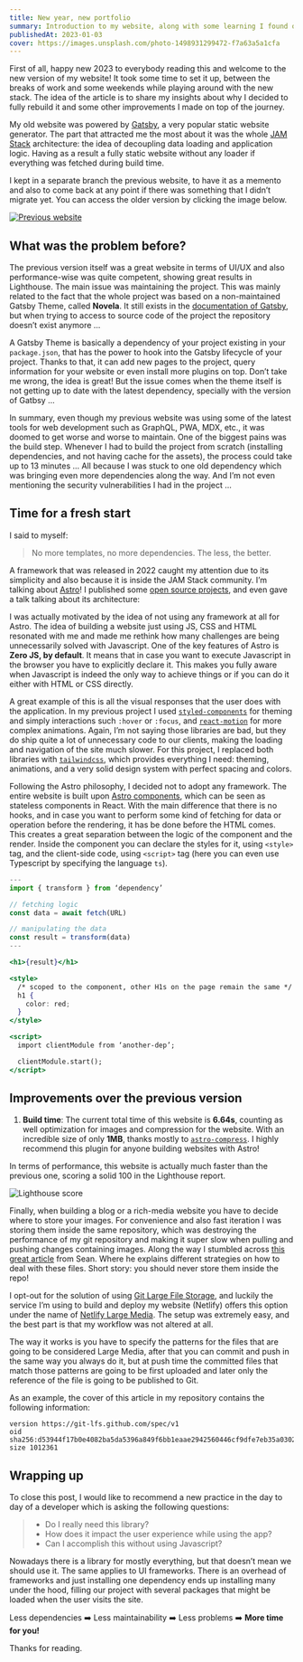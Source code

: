 ```yaml
---
title: New year, new portfolio
summary: Introduction to my website, along with some learning I found on the process of refactoring and technical improvements.
publishedAt: 2023-01-03
cover: https://images.unsplash.com/photo-1498931299472-f7a63a5a1cfa
---
```


First of all, happy new 2023 to everybody reading this and welcome to the new version of my website! It took some time to set it up, between the breaks of work and some weekends while playing around with the new stack. The idea of the article is to share my insights about why I decided to fully rebuild it and some other improvements I made on top of the journey.

My old website was powered by [Gatsby](https://www.gatsbyjs.com/), a very popular static website generator. The part that attracted me the most about it was the whole [JAM Stack](https://jamstack.org/) architecture: the idea of decoupling data loading and application logic. Having as a result a fully static website without any loader if everything was fetched during build time.

I kept in a separate branch the previous website, to have it as a memento and also to come back at any point if there was something that I didn’t migrate yet. You can access the older version by clicking the image below.

[![Previous website](./_images/Previous_website.png)](https://63b5a8db12a7da186b68d5d9--emasuriano.netlify.app/)

## What was the problem before?

The previous version itself was a great website in terms of UI/UX and also performance-wise was quite competent, showing great results in Lighthouse. The main issue was maintaining the project. This was mainly related to the fact that the whole project was based on a non-maintained Gatsby Theme, called **Novela**. It still exists in the [documentation of Gatsby](https://www.gatsbyjs.com/plugins/@narative/gatsby-theme-novela/), but when trying to access to source code of the project the repository doesn’t exist anymore ...

A Gatsby Theme is basically a dependency of your project existing in your `package.json`, that has the power to hook into the Gatsby lifecycle of your project. Thanks to that, it can add new pages to the project, query information for your website or even install more plugins on top. Don’t take me wrong, the idea is great! But the issue comes when the theme itself is not getting up to date with the latest dependency, specially with the version of Gatbsy ...

In summary, even though my previous website was using some of the latest tools for web development such as GraphQL, PWA, MDX, etc., it was doomed to get worse and worse to maintain. One of the biggest pains was the build step. Whenever I had to build the project from scratch (installing dependencies, and not having cache for the assets), the process could take up to 13 minutes ... All because I was stuck to one old dependency which was bringing even more dependencies along the way. And I’m not even mentioning the security vulnerabilities I had in the project ...

## Time for a fresh start

I said to myself:

> No more templates, no more dependencies. The less, the better.

A framework that was released in 2022 caught my attention due to its simplicity and also because it is inside the JAM Stack community. I’m talking about [Astro](https://astro.build/)! I published some [open source projects](https://emasuriano.com/about#projects), and even gave a talk talking about its architecture:

<lite-youtube videoid="t28NaOgwVDg" videotitle="Typescript Berlin Meetup 2022" ></lite-youtube>

I was actually motivated by the idea of not using any framework at all for Astro. The idea of building a website just using JS, CSS and HTML resonated with me and made me rethink how many challenges are being unnecessarily solved with Javascript. One of the key features of Astro is **Zero JS, by default**. It means that in case you want to execute Javascript in the browser you have to explicitly declare it. This makes you fully aware when Javascript is indeed the only way to achieve things or if you can do it either with HTML or CSS directly.

A great example of this is all the visual responses that the user does with the application. In my previous project I used [`styled-components`](https://styled-components.com/) for theming and simply interactions such `:hover` or `:focus`, and [`react-motion`](https://github.com/chenglou/react-motion) for more complex animations. Again, I’m not saying those libraries are bad, but they do ship quite a lot of unnecessary code to our clients, making the loading and navigation of the site much slower. For this project, I replaced both libraries with [`tailwindcss`](https://github.com/tailwindlabs/tailwindcss), which provides everything I need: theming, animations, and a very solid design system with perfect spacing and colors.

Following the Astro philosophy, I decided not to adopt any framework. The entire website is built upon [Astro components](https://docs.astro.build/en/core-concepts/astro-components/), which can be seen as stateless components in React. With the main difference that there is no hooks, and in case you want to perform some kind of fetching for data or operation before the rendering, it has be done before the HTML comes. This creates a great separation between the logic of the component and the render. Inside the component you can declare the styles for it, using `<style>` tag, and the client-side code, using `<script>` tag (here you can even use Typescript by specifying the language `ts`).

```jsx
---
import { transform } from ‘dependency’

// fetching logic
const data = await fetch(URL)

// manipulating the data
const result = transform(data)
---

<h1>{result}</h1>

<style>
  /* scoped to the component, other H1s on the page remain the same */
  h1 {
    color: red;
  }
</style>

<script>
  import clientModule from ‘another-dep’;

  clientModule.start();
</script>
```

## Improvements over the previous version

1. **Build time**: The current total time of this website is **6.64s**, counting as well optimization for images and compression for the website. With an incredible size of only **1MB**, thanks mostly to [`astro-compress`](https://github.com/astro-community/astro-compress). I highly recommend this plugin for anyone building websites with Astro!

In terms of performance, this website is actually much faster than the previous one, scoring a solid 100 in the Lighthouse report.

![Lighthouse score](./_images/Lighthouse_score.png)

Finally, when building a blog or a rich-media website you have to decide where to store your images. For convenience and also fast iteration I was storing them inside the same repository, which was destroying the performance of my git repository and making it super slow when pulling and pushing changes containing images. Along the way I stumbled across [this great article](https://www.seancdavis.com/posts/should-i-add-images-to-my-git-repository/) from Sean. Where he explains different strategies on how to deal with these files. Short story: you should never store them inside the repo!

I opt-out for the solution of using [Git Large File Storage](https://git-lfs.com/), and luckily the service I’m using to build and deploy my website (Netlify) offers this option under the name of [Netlify Large Media](https://www.netlify.com/products/large-media/). The setup was extremely easy, and the best part is that my workflow was not altered at all.

The way it works is you have to specify the patterns for the files that are going to be considered Large Media, after that you can commit and push in the same way you always do it, but at push time the committed files that match those patterns are going to be first uploaded and later only the reference of the file is going to be published to Git.

As an example, the cover of this article in my repository contains the following information:

```plain
version https://git-lfs.github.com/spec/v1
oid sha256:d53944f17b0e4082ba5da5396a849f6bb1eaae2942560446cf9dfe7eb35a0302
size 1012361
```

## Wrapping up

To close this post, I would like to recommend a new practice in the day to day of a developer which is asking the following questions:

> - Do I really need this library?
> - How does it impact the user experience while using the app?
> - Can I accomplish this without using Javascript?

Nowadays there is a library for mostly everything, but that doesn’t mean we should use it. The same applies to UI frameworks. There is an overhead of frameworks and just installing one dependency ends up installing many under the hood, filling our project with several packages that might be loaded when the user visits the site.

Less dependencies ➡️ Less maintainability ➡️ Less problems ➡️ **More time for you!**

Thanks for reading.
